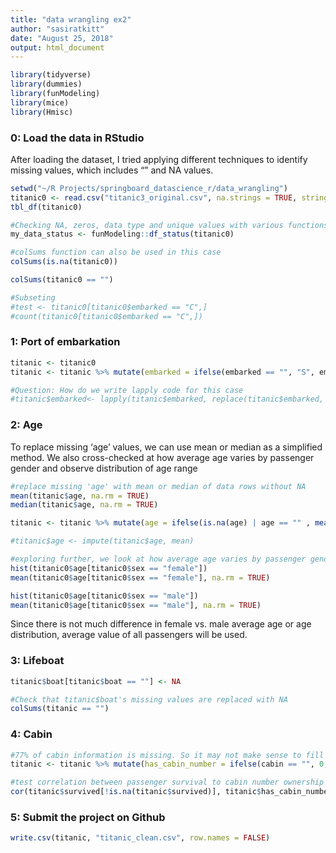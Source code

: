 ```yaml
---
title: "data wrangling ex2"
author: "sasiratkitt"
date: "August 25, 2018"
output: html_document
---
```


```r
library(tidyverse)
library(dummies)
library(funModeling)
library(mice)
library(Hmisc)
```

### 0: Load the data in RStudio
After loading the dataset, I tried applying different techniques to identify missing values, which includes "" and NA values.

```r
setwd("~/R Projects/springboard_datascience_r/data_wrangling")
titanic0 <- read.csv("titanic3_original.csv", na.strings = TRUE, stringsAsFactors = FALSE)
tbl_df(titanic0)

#Checking NA, zeros, data type and unique values with various functions. However, this function fails to detect "" values.
my_data_status <- funModeling::df_status(titanic0)

#colSums function can also be used in this case
colSums(is.na(titanic0))

colSums(titanic0 == "")

#Subseting
#test <- titanic0[titanic0$embarked == "C",]
#count(titanic0[titanic0$embarked == "C",])
```

### 1: Port of embarkation
```r
titanic <- titanic0
titanic <- titanic %>% mutate(embarked = ifelse(embarked == "", "S", embarked))

#Question: How do we write lapply code for this case
#titanic$embarked<- lapply(titanic$embarked, replace(titanic$embarked, "", "S"))
```

### 2: Age
To replace missing 'age' values, we can use mean or median as a simplified method. We also cross-checked at how average age varies by passenger gender and observe distribution of age range

```r
#replace missing 'age' with mean or median of data rows without NA
mean(titanic$age, na.rm = TRUE)
median(titanic$age, na.rm = TRUE)

titanic <- titanic %>% mutate(age = ifelse(is.na(age) | age == "" , mean(titanic$age, na.rm = TRUE), age))

#titanic$age <- impute(titanic$age, mean)

#exploring further, we look at how average age varies by passenger gender and observe distribution of age range.
hist(titanic0$age[titanic0$sex == "female"])
mean(titanic0$age[titanic0$sex == "female"], na.rm = TRUE)

hist(titanic0$age[titanic0$sex == "male"])
mean(titanic0$age[titanic0$sex == "male"], na.rm = TRUE)
```
Since there is not much difference in female vs. male average age or age distribution, average value of all passengers will be used.


### 3: Lifeboat
```r
titanic$boat[titanic$boat == ""] <- NA

#Check that titanic$boat's missing values are replaced with NA
colSums(titanic == "")
```

### 4: Cabin
```r
#77% of cabin information is missing. So it may not make sense to fill in the missing values
titanic <- titanic %>% mutate(has_cabin_number = ifelse(cabin == "", 0, 1))

#test correlation between passenger survival to cabin number ownership
cor(titanic$survived[!is.na(titanic$survived)], titanic$has_cabin_number[!is.na(titanic$survived)])
```

### 5: Submit the project on Github
```r
write.csv(titanic, "titanic_clean.csv", row.names = FALSE)
```


